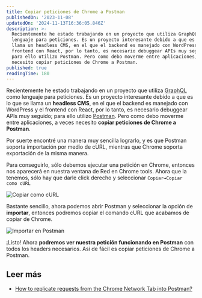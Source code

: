 ```yaml
---
title: Copiar peticiones de Chrome a Postman
publishedOn: '2023-11-08'
updatedOn: '2024-11-13T16:36:05.846Z'
description: >-
  Recientemente he estado trabajando en un proyecto que utiliza GraphQL como
  lenguaje para peticiones. Es un proyecto interesante debido a que es lo que se
  llama un headless CMS, en el que el backend es manejado con WordPress y el
  frontend con React, por lo tanto, es necesario debuggear APIs muy seguido;
  para ello utilizo Postman. Pero como debo moverme entre aplicaciones, a veces
  necesito copiar peticiones de Chrome a Postman.
published: true
readingTime: 180
---
```


Recientemente he estado trabajando en un proyecto que utiliza [GraphQL](https://graphql.org/) como lenguaje
para peticiones. Es un proyecto interesante debido a que es lo que se llama un
**headless CMS**, en el que el backend es manejado con WordPress y el frontend con
React, por lo tanto, es necesario debuggear APIs muy seguido; para ello utilizo
[Postman](https://www.postman.com/). Pero como debo moverme entre aplicaciones, a
veces necesito **copiar peticiones de Chrome a Postman**.

Por suerte encontré una manera muy sencilla lograrlo, y es que Postman soporta
importación por medio de cURL, mientras que Chrome soporta exportación de la misma manera.

Para conseguirlo, sólo debemos ejecutar una petición en Chrome,
entonces nos aparecerá en nuestra ventana de Red en Chrome tools. Ahora que la tenemos,
sólo hay que darle click derecho y seleccionar `Copiar→Copiar como cURL`

![Copiar como cURL](https://res.cloudinary.com/dyfxhbbnf/image/upload/v1731511519/copy-as-curl_eb1bzh.webp)

Bastante sencillo, ahora podemos abrir Postman y seleccionar la opción de **importar**,
entonces podremos copiar el comando cURL que acabamos de copiar de Chrome.

![Importar en Postman](https://res.cloudinary.com/dyfxhbbnf/image/upload/v1731511519/import_qk8mgt.webp)

¡Listo! Ahora **podremos ver nuestra petición funcionando en Postman** con todos los
headers necesarios. Así de fácil es copiar peticiones de Chrome a Postman.

## Leer más

- [How to replicate requests from the Chrome Network Tab into Postman?](https://medium.com/@tiboprea/how-to-replicate-requests-from-the-chrome-network-tab-into-postman-4ec6016ee18c)
